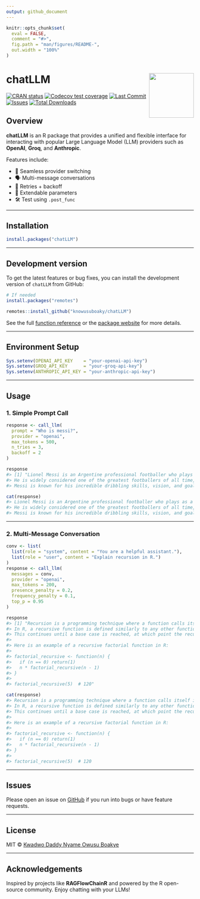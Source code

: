 ---
output: github_document
---

<!-- README.md is generated from README.Rmd. Please edit that file -->

```{r setup, include = FALSE}
knitr::opts_chunk$set(
  eval = FALSE,
  comment = "#>",
  fig.path = "man/figures/README-",
  out.width = "100%"
)
```

# chatLLM <a href="https://knowusuboaky.github.io/chatLLM"><img src="man/figures/openlogo.png" align="right" height="120" /></a>

<!-- badges: start -->
[![CRAN status](https://www.r-pkg.org/badges/version/chatLLM)](https://cran.r-project.org/package=chatLLM)
[![Codecov test coverage](https://codecov.io/gh/knowusuboaky/chatLLM/branch/main/graph/badge.svg)](https://app.codecov.io/gh/knowusuboaky/chatLLM?branch=main)
[![Last Commit](https://img.shields.io/github/last-commit/knowusuboaky/chatLLM.svg)](https://github.com/knowusuboaky/chatLLM/commits/main)
[![Issues](https://img.shields.io/github/issues/knowusuboaky/chatLLM.svg)](https://github.com/knowusuboaky/chatLLM/issues)
[![Total Downloads](https://cranlogs.r-pkg.org/badges/grand-total/chatLLM?color=orange)](https://cranlogs.r-pkg.org/badges/grand-total/chatLLM)
<!-- badges: end -->

## Overview

**chatLLM** is an R package that provides a unified and flexible interface for interacting with popular Large Language Model (LLM) providers such as **OpenAI**, **Groq**, and **Anthropic**.

Features include:

- 🔁 Seamless provider switching
- 🗣 Multi-message conversations
- 🔄 Retries + backoff
- 🔌 Extendable parameters
- 🛠 Test using `.post_func`

---

## Installation

```r
install.packages("chatLLM")
```

---

## Development version

To get the latest features or bug fixes, you can install the development version of `chatLLM` from GitHub:

```r
# If needed
install.packages("remotes")

remotes::install_github("knowusuboaky/chatLLM")
```

See the full [function reference](https://knowusuboaky.github.io/chatLLM/reference) or the [package website](https://knowusuboaky.github.io/chatLLM/) for more details.

---

## Environment Setup

```r
Sys.setenv(OPENAI_API_KEY    = "your-openai-api-key")
Sys.setenv(GROQ_API_KEY      = "your-groq-api-key")
Sys.setenv(ANTHROPIC_API_KEY = "your-anthropic-api-key")
```

---

## Usage

### 1. Simple Prompt Call

```r
response <- call_llm(
  prompt = "Who is messi?",
  provider = "openai",
  max_tokens = 500,
  n_tries = 3,
  backoff = 2
)
```

```r
response
#> [1] "Lionel Messi is an Argentine professional footballer who plays as a forward for Paris Saint-Germain and the Argentina national team.
#> He is widely considered one of the greatest footballers of all time, having won numerous awards and accolades throughout his career.
#> Messi is known for his incredible dribbling skills, vision, and goal-scoring ability."

cat(response)
#> Lionel Messi is an Argentine professional footballer who plays as a forward for Paris Saint-Germain and the Argentina national team.
#> He is widely considered one of the greatest footballers of all time, having won numerous awards and accolades throughout his career.
#> Messi is known for his incredible dribbling skills, vision, and goal-scoring ability.
```

---

### 2. Multi-Message Conversation

```r
conv <- list(
  list(role = "system", content = "You are a helpful assistant."),
  list(role = "user", content = "Explain recursion in R.")
)
response <- call_llm(
  messages = conv,
  provider = "openai",
  max_tokens = 200,
  presence_penalty = 0.2,
  frequency_penalty = 0.1,
  top_p = 0.95
)
```

```r
response
#> [1] "Recursion is a programming technique where a function calls itself in order to solve a problem.
#> In R, a recursive function is defined similarly to any other function, but within the function body, there is a call to the same function.
#> This continues until a base case is reached, at which point the recursion unwinds and results are returned.
#>
#> Here is an example of a recursive factorial function in R:
#>
#> factorial_recursive <- function(n) {
#>   if (n == 0) return(1)
#>   n * factorial_recursive(n - 1)
#> }
#>
#> factorial_recursive(5)  # 120"

cat(response)
#> Recursion is a programming technique where a function calls itself in order to solve a problem.
#> In R, a recursive function is defined similarly to any other function, but within the function body, there is a call to the same function.
#> This continues until a base case is reached, at which point the recursion unwinds and results are returned.
#>
#> Here is an example of a recursive factorial function in R:
#>
#> factorial_recursive <- function(n) {
#>   if (n == 0) return(1)
#>   n * factorial_recursive(n - 1)
#> }
#>
#> factorial_recursive(5)  # 120
```

---

## Issues

Please open an issue on [GitHub](https://github.com/knowusuboaky/chatLLM/issues) if you run into bugs or have feature requests.

---

## License

MIT © [Kwadwo Daddy Nyame Owusu Boakye](mailto:kwadwo.owusuboakye@outlook.com)

---

## Acknowledgements

Inspired by projects like **RAGFlowChainR** and powered by the R open-source community. Enjoy chatting with your LLMs!
